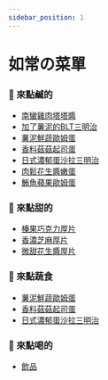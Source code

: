 ```yaml
---
sidebar_position: 1
---
```

# 如常の菜單

<!-- 輪播圖片專區 -->

<CarouselPic />

<!-- 正式菜單專區（連結）-->

### 🥪 來點鹹的
* [南蠻雞肉塔塔醬](item/nanban_chicken.mdx)
* [加了薯泥的BLT三明治](item/blt.mdx)
* [薯泥鮮蔬歐姆蛋](item/vegetable.mdx)
* [香料菇菇起司蛋](item/mushroom.mdx)
* [日式濃郁蛋沙拉三明治](item/egg.mdx)
* [肉鬆花生醬嫩蛋](item/pork_floss.mdx)
* [鮪魚蘋果歐姆蛋](item/tuna.mdx)

### 🍞 來點甜的
* [榛果巧克力厚片](item/sweet/chocolate.mdx)
* [香濃芝麻厚片](item/sweet/sesame.mdx)
* [微甜花生醬厚片](item/sweet/peanut.mdx)

### 🥬 來點蔬食
* [薯泥鮮蔬歐姆蛋](item/vegetable.mdx)
* [香料菇菇起司蛋](item/mushroom.mdx)
* [日式濃郁蛋沙拉三明治](item/egg.mdx)

### 🥤 來點喝的
* [飲品](drink/drink.mdx)
